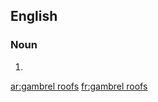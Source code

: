 
==English==

===Noun===
{{head|en|plural}}

# {{plural of|gambrel roof|lang=en|nocat=1}}

[[ar:gambrel roofs]]
[[fr:gambrel roofs]]